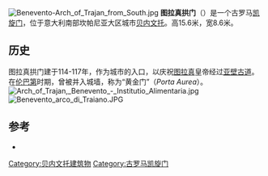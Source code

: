 [[File:Benevento-Arch_of_Trajan_from_South.jpg|thumb]]
'''图拉真拱门'''（{{lang-it|Arco di Traiano}}）是一个古罗马[[凯旋门|凯旋门]]，位于意大利南部坎帕尼亚大区城市[[贝内文托|贝内文托]]。高15.6米，宽8.6米。

==历史==
图拉真拱门建于114-117年，作为城市的入口，以庆祝[[图拉真|图拉真]]皇帝经过[[亚壁古道|亚壁古道]]。在[[贝内文托公国|伦巴第]]时期，曾被并入城墙，称为“黄金门”（''Porta Aurea''）。
[[File:Arch_of_Trajan,_Benevento_-_Institutio_Alimentaria.jpg|left]]
[[File:Benevento_arco_di_Traiano.JPG|thumb]]

==参考==
*{{cite book|author=Ranuccio Bianchi Bandinelli|authorlink=Ranuccio Bianchi Bandinelli |author2=Mario Torelli|title= L'arte dell'antichità classica|chapter= Etruria-Roma|publisher= Utet|location= Turin|year= 1976|page= Arte romana 118}}

{{Coord|41|7|57.08|N|14|46|45.15|E|display=title|type:landmark_region:IT}}
[[Category:贝内文托建筑物|Category:贝内文托建筑物]]
[[Category:古罗马凯旋门|Category:古罗马凯旋门]]